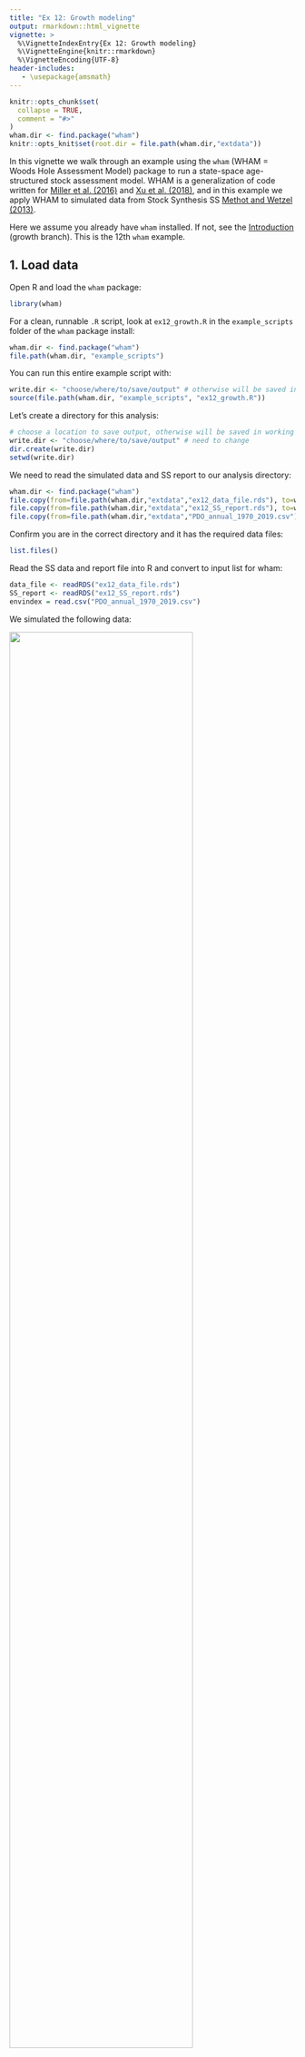 ```yaml
---
title: "Ex 12: Growth modeling"
output: rmarkdown::html_vignette
vignette: >
  %\VignetteIndexEntry{Ex 12: Growth modeling}
  %\VignetteEngine{knitr::rmarkdown}
  %\VignetteEncoding{UTF-8}
header-includes:
   - \usepackage{amsmath}
---
```


```r
knitr::opts_chunk$set(
  collapse = TRUE,
  comment = "#>"
)
wham.dir <- find.package("wham")
knitr::opts_knit$set(root.dir = file.path(wham.dir,"extdata"))
```
In this vignette we walk through an example using the `wham` (WHAM = Woods Hole Assessment Model) package to run a state-space age-structured stock assessment model. WHAM is a generalization of code written for [Miller et al. (2016)](https://doi.org/10.1139/cjfas-2015-0339) and [Xu et al. (2018)](https://onlinelibrary.wiley.com/doi/full/10.1111/fog.12236), and in this example we apply WHAM to simulated data from Stock Synthesis SS [Methot and Wetzel (2013)](https://doi.org/10.1016/j.fishres.2012.10.012). 

Here we assume you already have `wham` installed. If not, see the [Introduction](https://timjmiller.github.io/wham/) (growth branch). This is the 12th `wham` example.

## 1. Load data

Open R and load the `wham` package:

```r
library(wham)
```

For a clean, runnable `.R` script, look at `ex12_growth.R` in the `example_scripts` folder of the `wham` package install:
```r
wham.dir <- find.package("wham")
file.path(wham.dir, "example_scripts")
```

You can run this entire example script with:
```r
write.dir <- "choose/where/to/save/output" # otherwise will be saved in working directory
source(file.path(wham.dir, "example_scripts", "ex12_growth.R"))
```

Let's create a directory for this analysis:
```r
# choose a location to save output, otherwise will be saved in working directory
write.dir <- "choose/where/to/save/output" # need to change
dir.create(write.dir)
setwd(write.dir)
```

We need to read the simulated data and SS report to our analysis directory:
```r
wham.dir <- find.package("wham")
file.copy(from=file.path(wham.dir,"extdata","ex12_data_file.rds"), to=write.dir, overwrite=FALSE)
file.copy(from=file.path(wham.dir,"extdata","ex12_SS_report.rds"), to=write.dir, overwrite=FALSE)
file.copy(from=file.path(wham.dir,"extdata","PDO_annual_1970_2019.csv"), to=write.dir, overwrite=FALSE)
```

Confirm you are in the correct directory and it has the required data files:
```r
list.files()
```

Read the SS data and report file into R and convert to input list for wham:
```r
data_file <- readRDS("ex12_data_file.rds")
SS_report <- readRDS("ex12_SS_report.rds")
envindex = read.csv("PDO_annual_1970_2019.csv")
```

We simulated the following data:

![](https://raw.githubusercontent.com/GiancarloMCorrea/wham/growth/vignettes/ex12_plots/data_plot2.png){ width=80% }

and the environmental covariate produced time variability in the growth coefficient (K) parameter of the von Bertalanffy growth equation:

![](https://raw.githubusercontent.com/GiancarloMCorrea/wham/growth/vignettes/ex12_plots/bio24_time-varying_VonBert_K_Fem_GP_1.png){ width=80% }

## 2. Create input data object

We are going to create a list to save the input data (simulated from SS) for the WHAM model.

Define some important information:

```r
min_year = SS_report$startyr # first year
max_year = SS_report$endyr # last year
n_ages = length(1:max(SS_report$agebins)) # number of ages
fish_len = SS_report$lbins # length bins
n_years = length(min_year:max_year) # number of years
NAA_SS = SS_report$natage[SS_report$natage$`Beg/Mid` == 'B' & SS_report$natage$Yr >= min_year & SS_report$natage$Yr <= max_year, 14:ncol(SS_report$natage)] # abundance at age from SS
LAA_SS = SS_report$growthseries[SS_report$growthseries$Yr >= min_year & SS_report$growthseries$Yr <= max_year, 6:ncol(SS_report$growthseries)] # mean length at age from SS
LWpars = c(SS_report$Growth_Parameters$WtLen1, SS_report$Growth_Parameters$WtLen2) # LW parameters
GWpars = c(SS_report$Growth_Parameters$K, SS_report$Growth_Parameters$Linf, 
           SS_report$endgrowth$Len_Beg[SS_report$endgrowth$Real_Age == 1], # This is L1
           SS_report$endgrowth$SD_Beg[2], SS_report$endgrowth$SD_Beg[11]) # growth parameters (vB function)
Q_pars = c(exp(SS_report$parameters$Value[SS_report$parameters$Label == "LnQ_base_Fleet2(2)"])) # Q parameter
# Selectivity parameters:
int_selPos = grep(pattern =  "Size_inflection", x = SS_report$parameters$Label)[1]
SelecParams = SS_report$parameters[int_selPos:nrow(SS_report$parameters), ]
selpars1 = SelecParams$Value[1:2] # logistic
selpars2 = SelecParams$Value[3:4] # logistic
```

Create list and fill it out with input data:

```r
wham_data = list() # input data list
# Basic information:
wham_data$ages = 1:n_ages
wham_data$lengths = fish_len
wham_data$years = min_year:max_year
wham_data$n_fleets = 1L
wham_data$n_indices = 1L
wham_data$Fbar_ages = 1L:10L
wham_data$percentSPR = 40
wham_data$percentFXSPR = 100
wham_data$percentFMSY = 100
wham_data$XSPR_R_avg_yrs = 1:n_years
wham_data$XSPR_R_opt = 2
wham_data$simulate_period = c(1,0)
wham_data$bias_correct_process = 1
wham_data$bias_correct_observation = 1
wham_data$maturity = matrix(rep(SS_report$endgrowth[2:(n_ages+1),18], times = n_years),
                            ncol = n_ages, nrow = n_years, byrow = TRUE) 
wham_data$fracyr_SSB = rep(0, times = n_years)
# Agg catch information:
wham_data$agg_catch = as.matrix(data_file$catch[2:(n_years+1), 4])
wham_data$catch_cv = as.matrix(data_file$catch[2:(n_years+1), 5])
# Length comps fishery:
catch_pal_num = data_file$lencomp[data_file$lencomp$FltSvy == 1, 7:(7+length(wham_data$lengths)-1)]
catch_pal_prop = t(apply(as.matrix(catch_pal_num),1, function(x) x/sum(x)))
wham_data$catch_pal = catch_pal_prop
wham_data$catch_NeffL = as.matrix(as.double(data_file$lencomp[data_file$lencomp$FltSvy == 1, 6]))
wham_data$use_catch_pal = matrix(1, nrow = length(wham_data$years), ncol = wham_data$n_fleets)
# Age comps fishery:
wham_data$use_catch_paa = matrix(0, ncol = 1, nrow = n_years)
# Agg indices information:
wham_data$agg_indices = as.matrix(data_file$CPUE[,4])
wham_data$index_cv = as.matrix(data_file$CPUE[,5])
wham_data$units_indices = rep(0L, times = 1) # numbers
wham_data$fracyr_indices = matrix(0, ncol = 1, nrow = n_years)
# Length comps indices:
index_pal_num = data_file$lencomp[data_file$lencomp$FltSvy == 2, 7:(7+length(wham_data$lengths)-1)]
index_pal_prop = t(apply(as.matrix(index_pal_num),1, function(x) x/sum(x)))
wham_data$index_pal = array(data = index_pal_prop, dim = c(1, dim(index_pal_prop)[1], dim(index_pal_prop)[2]))
wham_data$index_NeffL =  as.matrix(as.double(data_file$lencomp[data_file$lencomp$FltSvy == 2, 6]))
wham_data$use_index_pal = matrix(1, ncol = 1, nrow = n_years)
# Age comps indices:
wham_data$index_paa = array(NA, dim = c(wham_data$n_indices, n_years, n_ages))
this_matrix = data_file$agecomp[,11:(10+n_ages)]
wham_data$index_paa[1,,] = as.matrix(this_matrix/rowSums(this_matrix))
wham_data$index_Neff = matrix(data_file$agecomp$Nsamp,
                              nrow = n_years, ncol = 1)
wham_data$use_index_paa = matrix(1L, nrow = n_years, ncol = 1)
# Fishing mortality and selectivity:
wham_data$selblock_pointer_fleets = matrix(1L, ncol = 1, nrow = n_years)
wham_data$selblock_pointer_indices = matrix(2L, ncol = 1, nrow = n_years)
wham_data$F = matrix(apply(X = SS_report$fatage[SS_report$fatage$Yr >= min_year &
                                                  SS_report$fatage$Yr <= max_year,
                                                9:ncol(SS_report$fatage)], MARGIN = 1, FUN = max),
                     ncol = 1)
# WAA pointers:
wham_data$waa_pointer_indices = 1
wham_data$waa_pointer_fleets = 2
wham_data$waa_pointer_totcatch = 2
wham_data$waa_pointer_ssb = 1
wham_data$waa_pointer_jan1 = 1
```

## 3. Setup and run models

### 3.1. Random effects (AR1 by year) on K

Create input data object for WHAM model:

```r
my_input1 = prepare_wham_input(model_name="whamGrowth1",
                               selectivity=list(model=rep("len-logistic",2), 
                                                re=rep("none",2), 
                                                initial_pars=list(selpars1,selpars2),
                                                fix_pars = list(2, 2),
                                                n_selblocks = 2),
                               M = list(model = 'constant', re = 'none',
                                        initial_means = SS_report$Natural_Mortality[1,5],
                                        est_ages = 1),
                               NAA_re = list(sigma="rec", cor = 'iid', N1_model = 1,
                                             recruit_model = 2,
                                             N1_pars = c(NAA_SS[1,1], 0),
                                             recruit_pars = mean(NAA_SS[,1])),
                               growth = list(model = 'vB_classic',
                                             re = c('ar1_y', 'none', 'none'),
                                             init_vals = GWpars[1:3],
                                             est_pars = 1:3,
                                             SD_vals = GWpars[4:5], SD_est = 1:2),
                               LW = list(init_vals = LWpars,
                                         re = c('none', 'none')),
                               catchability = list(re = 'none', initial_q = Q_pars, q_lower = 0,
                                                   q_upper = 10, prior_sd = NA),
                               basic_info = wham_data)
```

Some extra changes:

```r
my_input1$par$log_NAA = as.matrix(log(NAA_SS[-1,])) # set initial rec devs as OM
my_input1$par$log_NAA_sigma = log(SS_report$sigma_R_in) # sigma as in SS
my_input1$map$log_NAA_sigma = factor(NA) # fix sigma
my_input1$map$log_N1_pars = factor(c(1,NA))
my_input1$random = "growth_re"
```

Run model and check convergence:

```r
my_model_1 = fit_wham(my_input1, do.osa = FALSE, do.fit = TRUE, do.retro = FALSE)
check_convergence(my_model_1)
```

### 3.2. Include environmental covariate linked to K

Create Ecov list:

```r
envindex = envindex[envindex$years >= min_year & envindex$years <= max_year, ]
ecov <- list(
  label = "PDO",
  mean = as.matrix(envindex$index),
  logsigma = matrix(log(0.2), ncol = 1, nrow = n_years),
  year = envindex$years,
  use_obs = matrix(1, ncol=1, nrow=dim(envindex)[1]),
  lag = 0,
  ages = list(1:n_ages),
  process_model = 'ar1', # "rw" or "ar1"
  where = 'growth', 
  where_subindex = 1, # K
  how = 1)
```

Create data input:

```r
my_input3 = prepare_wham_input(model_name="whamGrowth3",
                               selectivity=list(model=rep("len-logistic",2), 
                                                re=rep("none",2), 
                                                initial_pars=list(selpars1,selpars2),
                                                fix_pars = list(2, 2),
                                                n_selblocks = 2),
                               M = list(model = 'constant', re = 'none',
                                        initial_means = SS_report$Natural_Mortality[1,5],
                                        est_ages = 1),
                               NAA_re = list(sigma="rec", cor = 'iid', N1_model = 1,
                                             recruit_model = 2,
                                             N1_pars = c(NAA_SS[1,1], 0),
                                             recruit_pars = mean(NAA_SS[,1])),
                               growth = list(model = 'vB_classic',
                                             re = c('none', 'none', 'none'),
                                             init_vals = GWpars[1:3],
                                             est_pars = 1:3,
                                             SD_vals = GWpars[4:5], SD_est = 1:2),
                               ecov = ecov,
                               LW = list(init_vals = LWpars,
                                         re = c('none', 'none')),
                               catchability = list(re = 'none', initial_q = Q_pars, q_lower = 0,
                                                   q_upper = 10, prior_sd = NA),
                               basic_info = wham_data)
```

Some extra changes:

```r
my_input3$par$log_NAA = as.matrix(log(NAA_SS[-1,])) # set initial rec devs as OM
my_input3$par$log_NAA_sigma = log(SS_report$sigma_R_in) # sigma as in SS
my_input3$map$log_NAA_sigma = factor(NA) # fix sigma
my_input3$map$log_N1_pars = factor(c(1,NA))
my_input3$random = "Ecov_re"
```

Run model and check convergence:

```r
my_model_3 = fit_wham(my_input3, do.osa = FALSE, do.fit = TRUE, do.retro = FALSE)
check_convergence(my_model_3)
```

## 4. Model comparison

### 4.1. Compare mean length at age

We can compare relevant estimated quantities between models:

```r
myMods = compare_wham_models(mods = list(my_model_1, my_model_3), 
                             table.opts = list(calc.rho = FALSE, calc.aic = FALSE, sort = FALSE))
```

SSB and fishing mortality time series:

![](https://raw.githubusercontent.com/GiancarloMCorrea/wham/growth/vignettes/ex12_plots/compare_SSB_F_R.png){ width=80% }

Stock status:

![](https://raw.githubusercontent.com/GiancarloMCorrea/wham/growth/vignettes/ex12_plots/compare_rel_status_kobe.png){ width=80% }

Natural mortality:

![](https://raw.githubusercontent.com/GiancarloMCorrea/wham/growth/vignettes/ex12_plots/compare_M_age10.png){ width=80% }

We could also compare the mean length at age among models and operating model (SS):

![](https://raw.githubusercontent.com/GiancarloMCorrea/wham/growth/vignettes/ex12_plots/compare_LAA_Ex1.png){ width=80% }

And SSB time series:

![](https://raw.githubusercontent.com/GiancarloMCorrea/wham/growth/vignettes/ex12_plots/compare_SSB_Ex1.png){ width=80% }